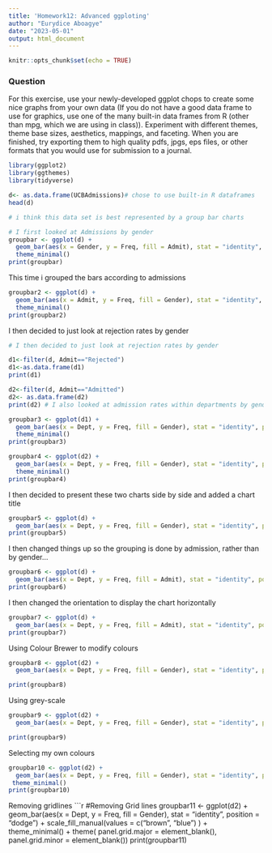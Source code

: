```yaml
---
title: 'Homework12: Advanced ggploting'
author: "Eurydice Aboagye"
date: "2023-05-01"
output: html_document
---
```


```r
knitr::opts_chunk$set(echo = TRUE)
```

### Question  
For this exercise, use your newly-developed ggplot chops to create some nice graphs from your own data (If you do not have a good data frame to use for graphics, use one of the many built-in data frames from R (other than mpg, which we are using in class)). Experiment with different themes, theme base sizes, aesthetics, mappings, and faceting. When you are finished, try exporting them to high quality pdfs, jpgs, eps files, or other formats that you would use for submission to a journal.

```r
library(ggplot2)
library(ggthemes)
library(tidyverse)

d<- as.data.frame(UCBAdmissions)# chose to use built-in R dataframes
head(d) 

# i think this data set is best represented by a group bar charts

# I first looked at Admissions by gender
groupbar <- ggplot(d) +
  geom_bar(aes(x = Gender, y = Freq, fill = Admit), stat = "identity", position = "dodge") +
  theme_minimal() 
print(groupbar)

```

This time i grouped the bars according to admissions

```r
groupbar2 <- ggplot(d) +
  geom_bar(aes(x = Admit, y = Freq, fill = Gender), stat = "identity", position = "dodge") +
  theme_minimal() 
print(groupbar2)
```

I then decided to just look at rejection rates by gender

```r
# I then decided to just look at rejection rates by gender

d1<-filter(d, Admit=="Rejected")
d1<-as.data.frame(d1)
print(d1)

d2<-filter(d, Admit=="Admitted")
d2<- as.data.frame(d2)
print(d2) # I also looked at admission rates within departments by gender 

```

```r

groupbar3 <- ggplot(d1) +
  geom_bar(aes(x = Dept, y = Freq, fill = Gender), stat = "identity", position = "dodge") +
  theme_minimal() 
print(groupbar3)

groupbar4 <- ggplot(d2) +
  geom_bar(aes(x = Dept, y = Freq, fill = Gender), stat = "identity", position = "dodge") +
  theme_minimal() 
print(groupbar4)

```

I then decided to present these two charts side by side and added a chart title
```r
groupbar5 <- ggplot(d) +
  geom_bar(aes(x = Dept, y = Freq, fill = Gender), stat = "identity", position = "dodge") + ggtitle("Gender Disparities in Departmental Admissions at UCB") + facet_wrap(~Admit) + theme_minimal() 
print(groupbar5)

```

I then changed things up so the grouping is done by admission, rather than by gender...
```r
groupbar6 <- ggplot(d) +
  geom_bar(aes(x = Dept, y = Freq, fill = Admit), stat = "identity", position = "dodge") + ggtitle("Gender Disparities in Departmental Admissions at UCB") + facet_wrap(~Gender) + theme_minimal() 
print(groupbar6)

```

I then changed the orientation to display the chart horizontally

```r
groupbar7 <- ggplot(d) +
  geom_bar(aes(x = Dept, y = Freq, fill = Admit), stat = "identity", position = "dodge") + ggtitle("Gender Disparities in Departmental Admissions at UCB") + facet_wrap(~Gender) + theme_minimal() + coord_flip() 
print(groupbar7)
```

Using Colour Brewer to modify colours
```r
groupbar8 <- ggplot(d2) +
  geom_bar(aes(x = Dept, y = Freq, fill = Gender), stat = "identity", position = "dodge") + scale_fill_brewer(palette = "Set1") + theme_minimal()

print(groupbar8)

```

Using grey-scale

```r
groupbar9 <- ggplot(d2) +
  geom_bar(aes(x = Dept, y = Freq, fill = Gender), stat = "identity", position = "dodge") + scale_fill_grey(start = 0.25, end = 0.75) + theme_minimal()

print(groupbar9)

```

Selecting my own colours
```r
groupbar10 <- ggplot(d2) +
  geom_bar(aes(x = Dept, y = Freq, fill = Gender), stat = "identity", position = "dodge") + scale_fill_manual(values = c("brown", "blue") ) +
 theme_minimal()
print(groupbar10)

````

Removing gridlines
```r
#Removing Grid lines
groupbar11 <- ggplot(d2) +
  geom_bar(aes(x = Dept, y = Freq, fill = Gender), stat = "identity", position = "dodge") + scale_fill_manual(values = c("brown", "blue") ) +
 theme_minimal() + theme(
    panel.grid.major = element_blank(),
    panel.grid.minor = element_blank())
print(groupbar11)